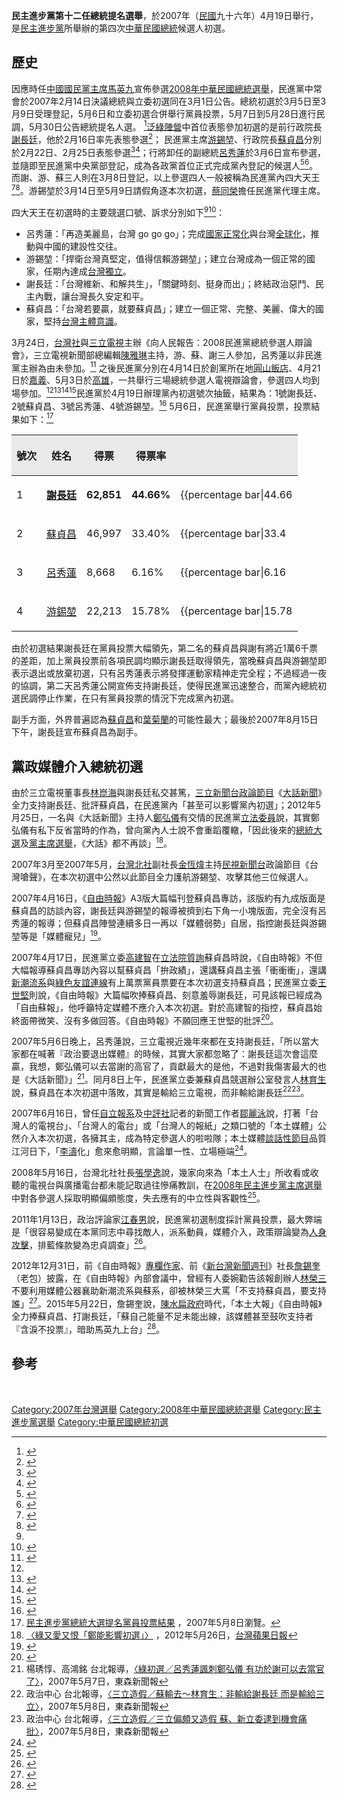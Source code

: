 {{citation style|time=2017-05-26T09:36:34+00:00}}
{{pov|time=2017-05-26T09:36:34+00:00}}
{{Infobox Election
| election_name     = 民主進步黨第十二任總統提名選舉
| flag_image        = Green Taiwan White Cross.png
| type              = presidential
| ongoing           = no
| previous_election = 2003年民主進步黨總統提名選舉
| previous_year     = 2003
| next_election     = 2011年民主進步黨總統提名選舉
| next_year         = 2011
| election_date     = 2007年4月19日

<!-- Hsieh Chang-ting -->
| image1            = [[File:謝長廷院長.jpg|150x150px]]
| nominee1          = [[謝長廷|謝長廷]]<br>[[Image:Yes_check.svg|16px]]
| color1            = 1B9431
| popular_vote1     = '''62,851'''
| percentage1       = '''44.66%'''

<!-- Su Tseng-chang -->
| image2            = [[File:Su_Tseng-chang_election_infobox.jpg|150x150px]]
| nominee2          = [[蘇貞昌|蘇貞昌]]
| color2            = 1B9431
| popular_vote2     = 46,997
| percentage2       = 33.40%

<!-- Yu Shyi-kun -->
| image3            = [[File:游錫堃院長.jpg|150x150px]]
| nominee3          = [[游锡堃|游锡堃]]
| color3            = 1B9431
| popular_vote3     = 22,213
| percentage3       = 15.78%

<!-- Lu Hsiu-lien -->
| image4            = [[File:副總統呂秀蓮女士玉照_(國民大會實錄).jpg|150x150px]]
| nominee4          = [[吕秀莲|吕秀莲]]
| color4            = 1B9431
| popular_vote4     = 8,668
| percentage4       = 6.16%

}}

'''民主進步黨第十二任總統提名選舉'''，於2007年（[[民國紀年|民國]]九十六年）4月19日舉行，是[[民主進步黨|民主進步黨]]所舉辦的第四次[[中華民國總統|中華民國總統]]候選人初選。

==歷史==
因應時任[[中國國民黨主席|中國國民黨主席]][[馬英九|馬英九]]宣佈參選[[2008年中華民國總統選舉|2008年中華民國總統選舉]]，民進黨中常會於2007年2月14日決議總統與立委初選同在3月1日公告。總統初選於3月5日至3月9日受理登記，5月6日和立委初選合併舉行黨員投票，5月7日到5月28日進行民調，5月30日公告總統提名人選。
<ref>{{cite news| author =| title =民進黨總統初選 三月五日至九日登記| date =2007年2月15日| publisher =《[[自由時報|自由時報]]》| url =http://www.libertytimes.com.tw/2007/new/feb/15/today-fo1.htm| accessdate =| deadurl =yes| archiveurl =https://web.archive.org/web/20070929105855/http://www.libertytimes.com.tw/2007/new/feb/15/today-fo1.htm| archivedate =2007年9月29日}}</ref>[[泛綠陣營|泛綠陣營]]中首位表態參加初選的是前行政院長[[謝長廷|謝長廷]]，他於2月16日率先表態參選<ref>{{cite news| author =| title =謝長廷率先表態選總統 黨內提名之爭起跑| date =2007年2月16日| publisher =[[中央社|中央社]]| url =http://tw.news.yahoo.com/article/url/d/a/070216/5/an8w.html| accessdate =}}{{dead link|date=十一月 2017 |bot=InternetArchiveBot }}</ref>；
民進黨主席[[游錫堃|游錫堃]]、行政院長[[蘇貞昌|蘇貞昌]]分別於2月22日、2月25日表態參選<ref>{{cite news | author =  | title = 游錫堃宣布角逐民進黨總統初選 | date = 2007年2月23日 | publisher = [[聯合新聞網|聯合新聞網]] | url = http://udn.com/NEWS/NATIONAL/NATS5/3736062.shtml | accessdate =  | archive-date = 2012年7月17日 | archive-url = https://archive.is/20120717110842/http://udn.com/NEWS/NATIONAL/NATS5/3736062.shtml | dead-url = no }}</ref><ref>{{cite news| author =| title =蘇宣布參選 求人民給他機會| date =2007年2月26日| publisher =《自由時報》| page =| url =http://www.libertytimes.com.tw/2007/new/feb/26/today-fo5.htm| accessdate =| deadurl =yes| archiveurl =https://web.archive.org/web/20121110174631/http://www.libertytimes.com.tw/2007/new/feb/26/today-fo5.htm| archivedate =2012年11月10日}}</ref>；行將卸任的副總統[[呂秀蓮|呂秀蓮]]於3月6日宣布參選，並隨即至民進黨中央黨部登記，成為各政黨首位正式完成黨內登記的候選人<ref>{{cite news| author =| title =呂秀蓮參選聲明 承續總統使命完成國家正常化| date =2007年3月6日| publisher =中央社| url =http://tw.news.yahoo.com/article/url/d/a/070306/5/b763.html| accessdate =2007年3月7日}}{{dead link|date=十一月 2017 |bot=InternetArchiveBot }}</ref><ref>{{cite news| author =| title =呂宣布選總統 黨內登記搶頭香| date =2007年3月6日| publisher =《自由時報》| url =http://www.libertytimes.com.tw/2007/new/mar/6/today-p1.htm| accessdate =2007年3月6日| deadurl =yes| archiveurl =https://web.archive.org/web/20121106064559/http://www.libertytimes.com.tw/2007/new/mar/6/today-p1.htm| archivedate =2012年11月6日}}</ref>。而謝、游、蘇三人則在3月8日登記，以上參選四人一般被稱為民進黨內四大天王<ref name="appledaily20070309">{{cite news
 |author      = 
 |title       = 游謝蘇登記 4天王到位 「這一兩天」扁約4人聚會協調
 |date        = 2007年3月9日
 |publisher   = 台灣《[[蘋果日報|蘋果日報]]》
 |url         = http://apple.1-apple.com.tw/index.cfm?Fuseaction=Article&NewsType=twapple&Loc=TP&showdate=20070309&Sec_ID=5&Art_ID=3303613
 |accessdate  = 2007年3月9日
 |deadurl     = yes
 |archiveurl  = https://web.archive.org/web/20070204232336/http://apple.1-apple.com.tw/index.cfm?Fuseaction=Article
 |archivedate = 2007年2月4日
}}</ref><ref name="bbc20070414">{{cite news
| author = 
| title = 民進黨"四大天王"黨內初選辯論
| date = 2007年4月14日
| publisher = [[BBC|BBC]]中文網
| url = http://news.bbc.co.uk/chinese/trad/hi/newsid_6550000/newsid_6555300/6555363.stm
| accessdate = 2007年5月9日
| archive-date = 2018年10月2日
| archive-url = https://web.archive.org/web/20181002114424/http://news.bbc.co.uk/chinese/trad/hi/newsid_6550000/newsid_6555300/6555363.stm
| dead-url = no
}}</ref>。游錫堃於3月14日至5月9日請假角逐本次初選，[[蔡同榮|蔡同榮]]擔任民進黨代理主席。

四大天王在初選時的主要競選口號、訴求分別如下<ref name="appledaily20070309"/><ref>{{cite news| author =| title =蘇：堅持台灣主體意識| date =2007年3月9日| publisher =《自由時報》| url =http://www.libertytimes.com.tw/2007/new/mar/9/today-fo3.htm| accessdate =| deadurl =yes| archiveurl =https://web.archive.org/web/20070929133809/http://www.libertytimes.com.tw/2007/new/mar/9/today-fo3.htm| archivedate =2007年9月29日}}</ref>：
*呂秀蓮：「再造美麗島，台灣 go go go」；完成[[國家正常化|國家正常化]]與台灣[[全球化|全球化]]，推動與中國的建設性交往。
*游錫堃：「捍衛台灣真堅定，值得信賴游錫堃」；建立台灣成為一個正常的國家，任期內達成[[台灣獨立|台灣獨立]]。
*謝長廷：「台灣維新、和解共生」，「關鍵時刻、挺身而出」；終結政治惡鬥、民主內戰，讓台灣長久安定和平。
*蘇貞昌：「台灣若要贏，就要蘇貞昌」；建立一個正常、完整、美麗、偉大的國家，堅持[[台灣主體意識|台灣主體意識]]。

3月24日，[[台灣社|台灣社]]與[[三立電視|三立電視]]主辦《向人民報告：2008民進黨總統參選人辯論會》，三立電視新聞部總編輯[[陳雅琳|陳雅琳]]主持，游、蘇、謝三人參加，呂秀蓮以非民進黨主辦為由未參加。<ref>{{cite news| author =| title =游謝蘇拚2008 激辯爆火花| date =2007年3月25日| publisher =《自由時報》| url =http://www.libertytimes.com.tw/2007/new/mar/25/today-fo1.htm| accessdate =| deadurl =yes| archiveurl =https://web.archive.org/web/20070929130744/http://www.libertytimes.com.tw/2007/new/mar/25/today-fo1.htm| archivedate =2007年9月29日}}</ref> 
之後民進黨分別在4月14日於創黨所在地[[圓山飯店|圓山飯店]]、4月21日於[[嘉義|嘉義]]、5月3日於[[高雄市|高雄]]，一共舉行三場總統參選人電視辯論會，參選四人均到場參加。<ref name="bbc20070414" /><ref>{{cite news| author =| title =天王端牛肉 向頭家報告| date =2007年4月15日| publisher =《自由時報》| url =http://www.libertytimes.com.tw/2007/new/apr/15/today-fo1.htm| accessdate =| deadurl =yes| archiveurl =https://web.archive.org/web/20070929134743/http://www.libertytimes.com.tw/2007/new/apr/15/today-fo1.htm| archivedate =2007年9月29日}}</ref><ref>{{cite news
| author = 
| title = 08卡位／綠辯論／謝：籌組國安聯盟　蘇：有辦法現在就喬
| date = 2007年4月21日
| publisher = ETtoday
| url = http://www.ettoday.com/2007/04/21/10844-2085275.htm
| accessdate = 2007年5月9日
| archive-date = 2007年9月29日
| archive-url = https://web.archive.org/web/20070929224542/http://www.ettoday.com/2007/04/21/10844-2085275.htm
| dead-url = no
}}</ref><ref>{{cite news
| author = 
| title = 08卡位／總統初選前最後交鋒　民進黨政見會今晚高雄登場
| date = 2007年5月3日
| publisher = ETtoday
| url = http://www.ettoday.com/2007/05/03/10844-2090979.htm
| accessdate = 2007年5月9日
| archive-date = 2007年9月29日
| archive-url = https://web.archive.org/web/20070929222449/http://www.ettoday.com/2007/05/03/10844-2090979.htm
| dead-url = no
}}</ref>民進黨於4月19日辦理黨內初選號次抽籤，結果為：1號謝長廷、2號蘇貞昌、3號呂秀蓮、4號游錫堃。<ref>{{cite news| author =| title =民進黨初選抽籤 排序為謝蘇呂游| date =2007年4月19日| publisher =《[[自立晚報|自立晚報]]》| url =http://www.idn.com.tw/article/news_content.php?catid=1&catsid=6&catdid=0&artid=20070419ah002| accessdate =2007年5月3日| deadurl =yes| archiveurl =https://web.archive.org/web/20071230025433/http://www.idn.com.tw/article/news_content.php?catid=1&catsid=6&catdid=0&artid=20070419ah002| archivedate =2007年12月30日}}</ref>
5月6日，民進黨舉行黨員投票，投票結果如下：<ref>[http://www.dpp.org.tw/0506.xls 民主進步黨總統大選提名黨員投票結果] {{Wayback|url=http://www.dpp.org.tw/0506.xls |date=20071006031217 }}，2007年5月8日瀏覽。</ref>
<center>
{| border="1" cellpadding="4" cellspacing="1" style="margin: 0em 1em 1em 0; background: #f9f9f9; border: 1px #aaa solid; text-align:center; border-collapse: collapse; font-size: 95%;" class="sortable"
|-
! style="background-color:#E9E9E9" | 號次 
! style="background-color:#E9E9E9" | 姓名
! style="background-color:#E9E9E9" | 得票
! style="background-color:#E9E9E9" | 得票率
! style="background-color:#E9E9E9" class="unsortable" |
|-
|1||'''[[謝長廷|謝長廷]]'''||'''62,851'''||'''44.66%'''||{{percentage bar|44.66||1B9431}}
|-
|2||[[蘇貞昌|蘇貞昌]]||46,997||33.40%||{{percentage bar|33.4||1B9431}} 
|-
|3||[[呂秀蓮|呂秀蓮]]||8,668||6.16%||{{percentage bar|6.16||1B9431}} 
|-
|4||[[游錫堃|游錫堃]]||22,213||15.78%||{{percentage bar|15.78||1B9431}} 
|}
</center>

由於初選結果謝長廷在黨員投票大幅領先，第二名的蘇貞昌與謝有將近1萬6千票的差距，加上黨員投票前各項民調均顯示謝長廷取得領先，當晚蘇貞昌與游錫堃即表示退出或放棄初選，只有呂秀蓮表示將發揮運動家精神走完全程；不過經過一夜的協調，第二天呂秀蓮公開宣佈支持謝長廷，使得民進黨迅速整合，而黨內總統初選民調停止作業，在只有黨員投票的情況下完成黨內初選。

副手方面，外界普遍認為[[蘇貞昌|蘇貞昌]]和[[葉菊蘭|葉菊蘭]]的可能性最大；最後於2007年8月15日下午，謝長廷宣布蘇貞昌為副手。

==黨政媒體介入總統初選==
{{Peacock|章節}}
{{Undue|章节}}
由於三立電視董事長[[林崑海|林崑海]]與謝長廷私交甚篤，[[三立新聞台|三立新聞台]][[政論節目|政論節目]]《[[大話新聞|大話新聞]]》全力支持謝長廷、批評蘇貞昌，在民進黨內「甚至可以影響黨內初選」；2012年5月25日，一名與《大話新聞》主持人[[鄭弘儀|鄭弘儀]]有交情的民進黨[[立法委員|立法委員]]說，其實鄭弘儀有私下反省當時的作為，曾向黨內人士說不會重蹈覆轍，「因此後來的[[2008年中華民國總統選舉|總統大選]]及[[2008年民主進步黨主席選舉|黨主席選舉]]，《大話》都不再談」<ref>[http://www.appledaily.com.tw/appledaily/article/headline/20120526/34256027 〈綠又愛又恨「鄭能影響初選」〉] {{Wayback|url=http://www.appledaily.com.tw/appledaily/article/headline/20120526/34256027 |date=20170816150431 }}，2012年5月26日，[[台灣蘋果日報|台灣蘋果日報]]</ref>。

2007年3月至2007年5月，[[台灣北社|台灣北社]]副社長[[金恆煒|金恆煒]]主持[[民視新聞台|民視新聞台]]政論節目《台灣嗆聲》，在本次初選中公然以此節目全力護航游錫堃、攻擊其他三位候選人。

2007年4月16日，《[[自由時報|自由時報]]》A3版大篇幅刊登蘇貞昌專訪，該版約有九成版面是蘇貞昌的訪談內容，謝長廷與游錫堃的報導被擠到右下角一小塊版面，完全沒有呂秀蓮的報導；但蘇貞昌陣營連續多日一再以「媒體弱勢」自居，指控謝長廷與游錫堃等是「媒體寵兒」<ref>{{Cite web|url=http://www.newtaiwan.com.tw/bulletinview.jsp?bulletinid=68499|author=高天生|language=zh-tw|title=蘇貞昌口出惡言 執政黨形象受損|publisher=《新台灣新聞週刊》第578期|date=2007-04-19|accessdate=2017-03-17|deadurl=yes|archiveurl=https://web.archive.org/web/20110905202041/http://www.newtaiwan.com.tw/bulletinview.jsp?bulletinid=68499|archivedate=2011-09-05}}</ref>。

2007年4月17日，民進黨立委[[高建智|高建智]]在[[立法院|立法院]][[質詢|質詢]]蘇貞昌時說，《自由時報》不但大幅報導蘇貞昌專訪內容以幫蘇貞昌「拚政績」，還講蘇貞昌主張「衝衝衝」，還講[[新潮流系|新潮流系]]與[[綠色友誼連線|綠色友誼連線]]有上萬票黨員票要在本次初選支持蘇貞昌；民進黨立委[[王世堅|王世堅]]則說，《自由時報》大篇幅吹捧蘇貞昌、刻意羞辱謝長廷，可見該報已經成為「自由蘇報」，他呼籲特定媒體不應介入本次初選。對於高建智的指控，蘇貞昌始終面帶微笑、沒有多做回答。《自由時報》不願回應王世堅的批評<ref>{{Cite web|url=|author=林諭林、曾薏蘋、朱梅芳、姚盈如|language=zh-tw|title=謝營批自由已成自由「蘇」報|publisher=中國時報|date=2007-04-18|accessdate=2017-03-17}}</ref>。

2007年5月6日晚上，呂秀蓮說，三立電視近幾年來都在支持謝長廷，「所以當大家都在喊著『政治要退出媒體』的時候，其實大家都忽略了：謝長廷這次會這麼贏，我想，鄭弘儀可以去當謝的高官了，貢獻最大的是他，不過對我傷害最大的也是《大話新聞》」<ref>楊琇惇、高鴻銘 台北報導，[http://www.nownews.com/2007/05/07/10845-2093136.htm 〈綠初選／呂秀蓮諷刺鄭弘儀 有功於謝可以去當官了〉]，2007年5月7日，東森新聞報</ref>。同月8日上午，民進黨立委兼蘇貞昌競選辦公室發言人[[林育生|林育生]]說，蘇貞昌在本次初選中落敗，其實是輸給三立電視，而非輸給謝長廷<ref>政治中心 台北報導，[http://www.nownews.com/2007/05/08/11338-2093340.htm 〈三立造假／蘇輸去～林育生：非輸給謝長廷 而是輸給三立〉]，2007年5月8日，東森新聞報</ref><ref>政治中心 台北報導，[http://www.nownews.com/2007/05/08/10844-2093650.htm 〈三立造假／三立偏頗又造假 蘇、新立委逮到機會痛批〉]，2007年5月8日，東森新聞報</ref>。

2007年6月16日，曾任[[自立報系|自立報系]]及[[中評社|中評社]]記者的新聞工作者[[鄒麗泳|鄒麗泳]]說，打著「台灣人的電視台」、「台灣人的電台」或「台灣人的報紙」之類口號的「本土媒體」公然介入本次初選，各擁其主，成為特定參選人的啦啦隊；本土媒體[[談話性節目|談話性節目]]品質江河日下，「[[李濤_(臺灣)|李濤]]化」愈來愈明顯，言論單一性、立場極端<ref>{{cite news|author=鄒麗泳|title=都以本土之名|url=|publisher=台灣蘋果日報|date=2007-06-16|accessdate=2017-05-26}}</ref>。

2008年5月16日，台灣北社社長[[張學逸|張學逸]]說，幾家向來為「本土人士」所收看或收聽的電視台與廣播電台都未能記取過往慘痛教訓，在[[2008年民主進步黨主席選舉|2008年民主進步黨主席選舉]]中對各參選人採取明顯偏頗態度，失去應有的中立性與客觀性<ref>{{cite news|author=張學逸|title=寄語本土媒體|url=http://talk.ltn.com.tw/article/paper/211770|publisher=自由時報|date=2008-05-16|accessdate=2017-05-26|archive-date=2017-08-11|archive-url=https://web.archive.org/web/20170811143803/http://talk.ltn.com.tw/article/paper/211770|dead-url=no}}</ref>。

2011年1月13日，政治評論家[[江春男|江春男]]說，民進黨初選制度採計黨員投票，最大弊端是「很容易變成在本黨同志中尋找敵人，派系動員，媒體介入，政策辯論變為[[人身攻擊|人身攻擊]]，排藍條款變為忠貞調查」<ref>{{Cite web|url=http://www.appledaily.com.tw/appledaily/article/headline/20110113/33108717|author=江春男|language=zh-tw|title=民進黨的家務事|publisher=台灣蘋果日報|date=2011-01-13|accessdate=2017-07-12|archive-date=2014-04-07|archive-url=https://web.archive.org/web/20140407090646/http://www.appledaily.com.tw/appledaily/article/headline/20110113/33108717|dead-url=no}}</ref>。

2012年12月31日，前《自由時報》[[專欄作家|專欄作家]]、前《[[新台灣新聞週刊|新台灣新聞週刊]]》社長[[詹錫奎|詹錫奎]]（老包）披露，在《自由時報》內部會議中，曾經有人委婉勸告該報創辦人[[林榮三|林榮三]]不要利用媒體公器襄助新潮流系與蘇系，卻被林榮三大罵「不支持蘇貞昌，要支持誰」<ref>{{cite news|author=老包（詹錫奎）|title=暗箭傷人的一年|url=http://www.nownews.com/n/2012/12/31/284247|publisher=[[今日新聞網|今日新聞網]]|date=2012-12-31|accessdate=2017-05-29}}</ref>。2015年5月22日，詹錫奎說，[[陳水扁政府|陳水扁政府]]時代，「本土大報」《自由時報》全力捧蘇貞昌、打謝長廷，「蘇自己能量不足未能出線，該媒體甚至鼓吹支持者『含淚不投票』，暗助馬英九上台」<ref>{{cite news|author=老包（詹錫奎）|title=感恩何其難|url=https://www.peoplenews.tw/news/0aba1e10-3739-42db-8a92-f049bbff4acd|publisher=[[民報_(2014年)|民報]]|date=2015-05-22|accessdate=2018-12-31|archive-date=2019-04-11|archive-url=https://web.archive.org/web/20190411172944/https://www.peoplenews.tw/news/0aba1e10-3739-42db-8a92-f049bbff4acd|dead-url=no}}</ref>。

==參考==
{{reflist|2}}

[[Category:2007年台灣選舉|Category:2007年台灣選舉]]
[[Category:2008年中華民國總統選舉|Category:2008年中華民國總統選舉]]
[[Category:民主進步黨選舉|Category:民主進步黨選舉]]
[[Category:中華民國總統初選|Category:中華民國總統初選]]
<br>
{{民主進步黨選舉}}